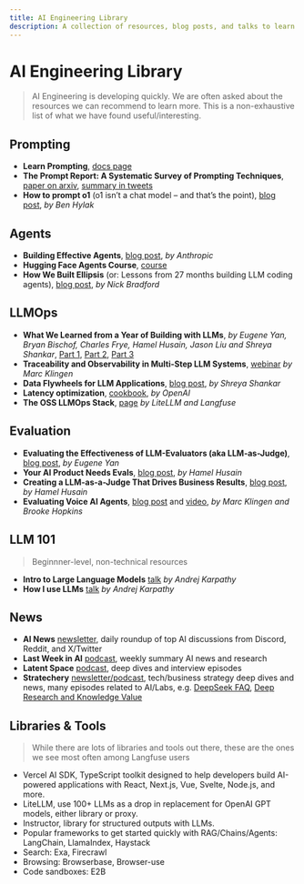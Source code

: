 ```yaml
---
title: AI Engineering Library
description: A collection of resources, blog posts, and talks to learn more about AI Engineering and LLM Application Development
---
```


# AI Engineering Library

> AI Engineering is developing quickly. We are often asked about the resources we can recommend to learn more. This is a non-exhaustive list of what we have found useful/interesting.

## Prompting

- **Learn Prompting**, [docs page](https://learnprompting.org/docs)
- **The Prompt Report: A Systematic Survey of Prompting Techniques**, [paper on arxiv](https://arxiv.org/pdf/2406.06608), [summary in tweets](https://x.com/learnprompting/status/1800931910404784380)
- **How to prompt o1** (o1 isn’t a chat model – and that’s the point), [blog post](https://www.latent.space/p/o1-skill-issue), _by Ben Hylak_

## Agents

- **Building Effective Agents**, [blog post](https://www.anthropic.com/research/building-effective-agents), _by Anthropic_
- **Hugging Face Agents Course**, [course](https://huggingface.co/agents-course)
- **How We Built Ellipsis** (or: Lessons from 27 months building LLM coding agents), [blog post](https://www.ellipsis.dev/blog/how-we-built-ellipsis), _by Nick Bradford_

## LLMOps

- **What We Learned from a Year of Building with LLMs**, _by Eugene Yan, Bryan Bischof, Charles Frye, Hamel Husain, Jason Liu and Shreya Shankar_, [Part 1](https://www.oreilly.com/radar/what-we-learned-from-a-year-of-building-with-llms-part-i/), [Part 2](https://www.oreilly.com/radar/what-we-learned-from-a-year-of-building-with-llms-part-ii/), [Part 3](https://www.oreilly.com/radar/what-we-learned-from-a-year-of-building-with-llms-part-iii-strategy/)
- **Traceability and Observability in Multi-Step LLM Systems**, [webinar](/guides/videos/webinar-observability-llm-systems) _by Marc Klingen_
- **Data Flywheels for LLM Applications**, [blog post](https://www.sh-reya.com/blog/ai-engineering-flywheel/), _by Shreya Shankar_
- **Latency optimization**, [cookbook](https://platform.openai.com/docs/guides/latency-optimization), _by OpenAI_
- **The OSS LLMOps Stack**, [page](https://oss-llmops-stack.com) _by LiteLLM and Langfuse_

## Evaluation

- **Evaluating the Effectiveness of LLM-Evaluators (aka LLM-as-Judge)**, [blog post](https://eugeneyan.com/writing/llm-evaluators/), _by Eugene Yan_
- **Your AI Product Needs Evals**, [blog post](https://hamel.dev/blog/posts/evals/), _by Hamel Husain_
- **Creating a LLM-as-a-Judge That Drives Business Results**, [blog post](https://hamel.dev/blog/posts/llm-judge/), _by Hamel Husain_
- **Evaluating Voice AI Agents**, [blog post](/blog/2025-01-22-evaluating-voice-ai-agents) and [video](https://www.youtube.com/watch?v=hPrPqry1yQQ), _by Marc Klingen and Brooke Hopkins_

## LLM 101

> Beginnner-level, non-technical resources

- **Intro to Large Language Models** [talk](https://www.youtube.com/watch?v=zjkBMFhNj_g) _by Andrej Karpathy_
- **How I use LLMs** [talk](https://www.youtube.com/watch?v=EWvNQjAaOHw) _by Andrej Karpathy_

## News

- **AI News** [newsletter](https://buttondown.com/ainews), daily roundup of top AI discussions from Discord, Reddit, and X/Twitter
- **Last Week in AI** [podcast](https://www.lastweekinai.com), weekly summary AI news and research
- **Latent Space** [podcast](https://www.latent.space/podcast), deep dives and interview episodes
- **Stratechery** [newsletter/podcast](https://stratechery.com), tech/business strategy deep dives and news, many episodes related to AI/Labs, e.g. [DeepSeek FAQ](https://stratechery.com/2025/deepseek-faq/), [Deep Research and Knowledge Value](https://stratechery.com/2025/deep-research-and-knowledge-value/)

## Libraries & Tools

> While there are lots of libraries and tools out there, these are the ones we see most often among Langfuse users

- Vercel AI SDK, TypeScript toolkit designed to help developers build AI-powered applications with React, Next.js, Vue, Svelte, Node.js, and more.
- LiteLLM, use 100+ LLMs as a drop in replacement for OpenAI GPT models, either library or proxy.
- Instructor, library for structured outputs with LLMs.
- Popular frameworks to get started quickly with RAG/Chains/Agents: LangChain, LlamaIndex, Haystack
- Search: Exa, Firecrawl
- Browsing: Browserbase, Browser-use
- Code sandboxes: E2B

